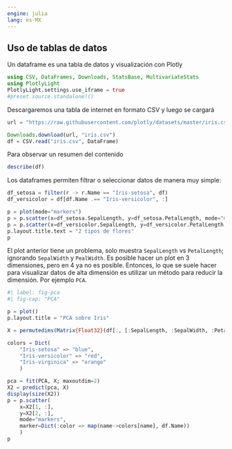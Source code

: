 ```yaml
---
engine: julia
lang: es-MX
---
```

## Uso de tablas de datos
Un dataframe es una tabla de datos y visualización con Plotly

```julia
using CSV, DataFrames, Downloads, StatsBase, MultivariateStats
using PlotlyLight
PlotlyLight.settings.use_iframe = true
#preset.source.standalone!()
```

Descargaremos una tabla de internet en formato CSV y luego se cargará
```julia
url = "https://raw.githubusercontent.com/plotly/datasets/master/iris.csv"

Downloads.download(url, "iris.csv")
df = CSV.read("iris.csv", DataFrame)
```

Para observar un resumen del contenido
```julia
describe(df)
```

Los dataframes permiten filtrar o seleccionar datos de manera muy simple:
```julia
df_setosa = filter(r -> r.Name == "Iris-setosa", df)
df_versicolor = df[df.Name .== "Iris-versicolor", :]
```


```julia
p = plot(mode="markers")
p = p.scatter(x=df_setosa.SepalLength, y=df_setosa.PetalLength, mode="markers")
p = p.scatter(x=df_versicolor.SepalLength, y=df_versicolor.PetalLength, mode="markers")
p.layout.title.text = "2 tipos de flores"
p
```

El plot anterior tiene un problema, solo muestra `SepalLength` vs `PetalLength`; ignorando `SepalWidth` y `PealWidth`. Es posible hacer un plot en 3 dimensiones, pero en 4 ya no es posible. Entonces, lo que se suele hacer para visualizar datos de alta dimensión es utilizar un método para reducir la dimensión. Por ejemplo `PCA`.


```julia
#| label: fig-pca
#| fig-cap: "PCA"

p = plot()
p.layout.title = "PCA sobre Iris"

X = permutedims(Matrix{Float32}(df[:, [:SepalLength, :SepalWidth, :PetalLength, :PetalWidth]]))

colors = Dict(
    "Iris-setosa" => "blue", 
    "Iris-versicolor" => "red", 
    "Iris-virginica" => "orange"
    )

pca = fit(PCA, X; maxoutdim=2)
X2 = predict(pca, X)
display(size(X2))
p = p.scatter(
    x=X2[1, :],
    y=X2[2, :],
    mode="markers",
    marker=Dict(:color => map(name->colors[name], df.Name))
    )
p
```